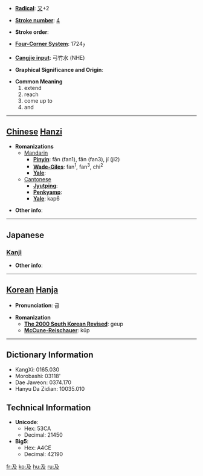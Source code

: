 * '''[[Wiktionary:Chinese radical index| Radical]]''': [[Wiktionary:Chinese radical index 又|又]]+2

* '''[[Wiktionary:Chinese total strokes index|Stroke number]]''': [[Wiktionary:Chinese total strokes index 4|4]]

* '''Stroke order''': 

* '''[[Wiktionary:Chinese four corner index|Four-Corner System]]''': 1724<sub>7</sub>

* '''[[Wiktionary:Chinese Cangjie index|Cangjie input]]''': 弓竹水 (NHE)

* '''Graphical Significance and Origin''': 

* '''Common Meaning'''
*#extend
*# reach
*# come up to
*# and


----

== [[Chinese]] [[Hanzi]] ==

* '''Romanizations'''
** [[Mandarin]]
*** '''[[Pinyin]]''': fān (fan1), fǎn (fan3), jí (ji2)
*** '''[[Wade-Giles]]''': fan<sup>1</sup>, fan<sup>3</sup>, chi<sup>2</sup>
*** '''[[Yale]]''': 
**[[Cantonese]]
***'''[[Jyutping]]''':
***'''[[Penkyamp]]''': 
***'''[[Yale]]''': kap6

* '''Other info''': 

----

==Japanese==
===[[Kanji]]===
{{kanji|on readings=[[きゅう]] (kyū)
|kun readings=[[およぶ]] (oyobu), [[および]] (oyobi), [[およぼす]] (oyobosu)
}}

* '''Other info''':  

----

== [[Korean]] [[Hanja]] ==

* '''Pronunciation''': 급

* '''Romanization'''
** '''[[The 2000 South Korean Revised Romanization|The 2000 South Korean Revised]]''': geup
** '''[[McCune-Reischauer]]''': kŭp

----

== Dictionary Information ==

* KangXi: 0165.030
* Morobashi: 03118'
* Dae Jaweon: 0374.170
* Hanyu Da Zidian: 10035.010

== Technical Information ==

* '''Unicode''':
** Hex: 53CA
** Decimal: 21450
* '''Big5''':
** Hex: A4CE
** Decimal: 42190

[[fr:及]]
[[ko:及]]
[[hu:及]]
[[ru:及]]